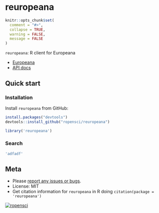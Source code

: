 reuropeana
=========

```r
knitr::opts_chunk$set(
  comment = "#>",
  collapse = TRUE,
  warning = FALSE,
  message = FALSE
)
```

`reuropeana`: R client for Europeana

* [Europeana](http://europeana.eu/)
* [API docs](http://labs.europeana.eu/api/)

## Quick start

### Installation

Install `reuropeana` from GitHub:

```r
install.packages("devtools")
devtools::install_github("ropensci/reuropeana")
```

```r
library('reuropeana')
```

### Search

```r
'adfadf'
```

## Meta

* Please [report any issues or bugs](https://github.com/ropensci/reuropeana/issues).
* License: MIT
* Get citation information for `reuropeana` in R doing `citation(package = 'reuropeana')`

[![ropensci](http://ropensci.org/public_images/github_footer.png)](http://ropensci.org)
